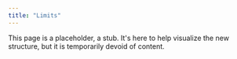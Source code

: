 ```yaml
---
title: "Limits"
---
```


This page is a placeholder, a stub. It's here to help visualize the new structure, but it is temporarily devoid of content.
